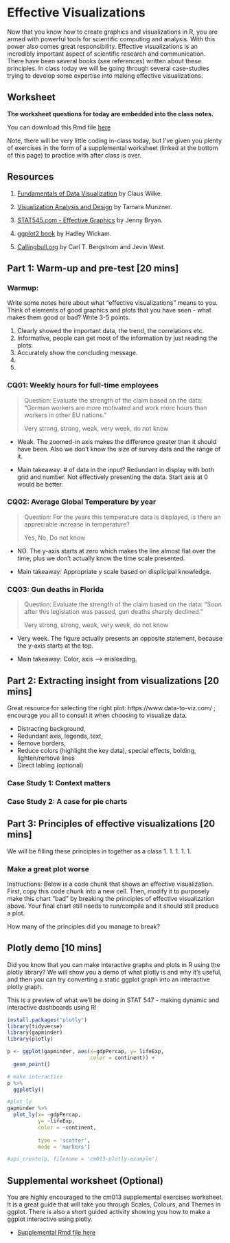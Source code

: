# Effective Visualizations

Now that you know how to create graphics and visualizations in R, you are armed with powerful tools for scientific computing and analysis. With this power also comes great responsibility. Effective visualizations is an incredibly important aspect of scientific research and communication. There have been several books (see references) written about these principles. In class today we will be going through several case-studies trying to develop some expertise into making effective visualizations. 

## Worksheet

**The worksheet questions for today are embedded into the class notes.**

You can download this Rmd file [here](https://github.com/STAT545-UBC/Classroom/raw/master/cm013.Rmd)

Note, there will be very little coding in-class today, but I've given you plenty of exercises in the form of a supplemental worksheet (linked at the bottom of this page) to practice with after class is over.

## Resources

1. [Fundamentals of Data Visualization](https://serialmentor.com/dataviz/introduction.html) by Claus Wilke.

1. [Visualization Analysis and Design](https://www-taylorfrancis-com.ezproxy.library.ubc.ca/books/9780429088902) by Tamara Munzner.

1. [STAT545.com - Effective Graphics](https://stat545.com/effective-graphs.html) by Jenny Bryan.

1. [ggplot2 book](https://ggplot2-book.org) by Hadley Wickam.

1. [Callingbull.org](https://callingbull.org/tools.html) by Carl T. Bergstrom and Jevin West.

## Part 1: Warm-up and pre-test [20 mins]

### Warmup:

Write some notes here about what "effective visualizations" means to you. Think of elements of good graphics and plots that you have seen - what makes them good or bad? Write 3-5 points.

1. Clearly showed the important data, the trend, the correlations etc.
1. Informative, people can get most of the information by just reading the plots.
1. Accurately show the concluding message.
1. 
1.

### CQ01: Weekly hours for full-time employees

> Question: Evaluate the strength of the claim based on the data: "German workers are more motivated and work more hours than workers in other EU nations."
>
> Very strong, strong, weak, very week, do not know

- Weak. The zoomed-in axis makes the difference greater than it should have been. Also we don't know the size of survey data and the range of it.

- Main takeaway: # of data in the input? Redundant in display with both grid and number. Not effectively presenting the data. Start axis at 0 would be better.

### CQ02: Average Global Temperature by year

> Question: For the years this temperature data is displayed, is there an appreciable increase in temperature?
> 
> Yes, No, Do not know

- NO. The y-axis starts at zero which makes the line almost flat over the time, plus we don't actually know the time scale presented.

- Main takeaway: Appropriate y scale based on displicipal knowledge.

### CQ03: Gun deaths in Florida

> Question: Evaluate the strength of the claim based on the data: “Soon after this legislation was passed, gun deaths sharply declined."
>
> Very strong, strong, weak, very week, do not know

- Very week. The figure actually presents an opposite statement, because the y-axis starts at the top.

- Main takeaway: Color, axis --> misleading.

## Part 2: Extracting insight from visualizations  [20 mins]

Great resource for selecting the right plot: https://www.data-to-viz.com/ ; encourage you all to consult it when choosing to visualize data.

* Distracting background,
* Redundant axis, legends, text,
* Remove borders,
* Reduce colors (highlight the key data), special effects, bolding, lighten/remove lines
* Direct labling (optional)


### Case Study 1: Context matters

### Case Study 2: A case for pie charts

## Part 3: Principles of effective visualizations [20 mins]

We will be filling these principles in together as a class
1.
1. 
1. 
1. 
1. 

### Make a great plot worse

Instructions: Below is a code chunk that shows an effective visualization. First, copy this code chunk into a new cell. Then, modify it to purposely make this chart "bad" by breaking the principles of effective visualization above. Your final chart still needs to run/compile and it should still produce a plot. 

How many of the principles did you manage to break?

## Plotly demo [10 mins]

Did you know that you can make interactive graphs and plots in R using the plotly library? We will show you a demo of what plotly is and why it's useful, and then you can try converting a static ggplot graph into an interactive plotly graph.

This is a preview of what we'll be doing in STAT 547 - making dynamic and interactive dashboards using R!

```r
install.packages("plotly")
library(tidyverse)
library(gapminder)
library(plotly)

p <- ggplot(gapminder, aes(x=gdpPercap, y= lifeExp,
                           color = continent)) +
  geom_point()

# make interactive
p %>% 
  ggplotly()

#plot_ly
gapminder %>% 
  plot_ly(x= ~gdpPercap,
          y= ~lifeExp,
          color = ~continent,
          
          type = 'scatter',
          mode = 'markers')

#api_create(p, filename = 'cm013-plotly-example')
```


## Supplemental worksheet (Optional)

You are highly encouraged to the cm013 supplemental exercises worksheet. It is a great guide that will take you through Scales, Colours, and Themes in ggplot. There is also a short guided activity showing you how to make a ggplot interactive using plotly.

- [Supplemental Rmd file here](https://raw.githubusercontent.com/STAT545-UBC/Classroom/master/tutorials/cm013-supplemental.Rmd)
